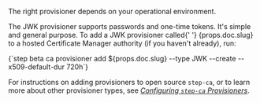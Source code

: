 The right provisioner depends on your operational environment.

<p>
  The JWK provisioner supports passwords and one-time tokens. It's simple and
  general purpose. To add a JWK provisioner called{' '}
  <inlineCode>{props.doc.slug}</inlineCode> to a hosted Certificate Manager
  authority (if you haven't already), run:
</p>

<CodeBlock autoCopy language="shell">
  {`step beta ca provisioner add ${props.doc.slug} --type JWK --create --x509-default-dur 720h`}
</CodeBlock>

For instructions on adding provisioners to open source `step-ca`, or to learn more about other provisioner types, see _[Configuring `step-ca` Provisioners](https://smallstep.com/docs/step-ca/provisioners)_.
